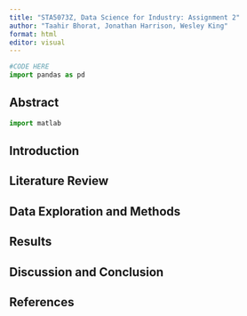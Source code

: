 ```yaml
---
title: "STA5073Z, Data Science for Industry: Assignment 2"
author: "Taahir Bhorat, Jonathan Harrison, Wesley King"
format: html
editor: visual
---
```


```python
#CODE HERE
import pandas as pd
```
## Abstract

```python
import matlab 

```

## Introduction


## Literature Review


## Data Exploration and Methods


## Results


## Discussion and Conclusion


## References


